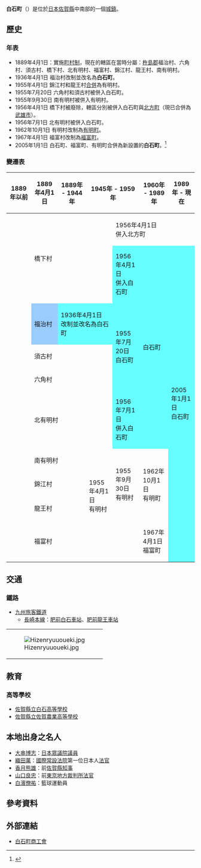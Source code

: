 {{日本町村
| 自治體名=白石
| 町村=町
| 圖像=[[File:Nuinoike_Pond_and_Shrine,_trees_front.jpg|240px]]
| 圖像說明=[[縫之池|縫之池]]（縫殿之池）
| 町村章=[[File:Emblem_of_Shiroishi.jpg|100px]]
| 日文原名=白石町
| 平假名=しろいしちょう
| 羅馬字拼音=Shiroishi-chō
| 都道府縣=佐賀縣
| 支廳=
| 郡=杵島郡
| 編號=41425-5
| 面積=99.46
| 邊界未定=
| 人口=26,492
| 統計時間=2009年3月31日
| 自治體=[[鹿島市|鹿島市]]、[[武雄市|武雄市]]、[[嬉野市|嬉野市]]、[[小城市_(日本)|小城市]]、[[大町町|大町町]]、[[江北町|江北町]]
| 樹=[[櫻花|櫻花]]
| 花=[[杜鵑花|杜鵑花]]
| 鳥=
| 其他象徵物=
| 其他象徵=
| 首長=[[片渕弘晃|片渕弘晃]]
| 卸任日期=2013年2月6日
| 議員數=18
| 郵遞區號=849-1292
| 所在地=杵島郡白石町大字坂田253番地1
| 電話號碼=954-65-3111
| 外部連結={{url|http://www.town.shiroishi.lg.jp/}}
| 地圖=[[File:_Shiroishi_in_Saga_Prefecture.png|250px]]
| 註記=人口：[http://www.town.shiroishi.lg.jp/site/view/index.jsp 白石町官方網頁]
}}
'''白石町'''（{{jpn|j=白石町|hg=しろいしちょう|rm=Shiroishi chō|f=y}}）是位於[[日本|日本]][[佐賀縣|佐賀縣]]中南部的一個[[城鎮|城鎮]]。

==歷史==
=== 年表 ===
* 1889年4月1日：實施[[町村制|町村制]]，現在的轄區在當時分屬：[[杵島郡|杵島郡]]福治村、六角村、須古村、橋下村、北有明村、福富村、錦江村、龍王村、南有明村。
* 1936年4月1日 福治村改制並改名為'''白石町'''。
* 1955年4月1日 錦江村和龍王村[[市町村合併|合併]]為有明村。
* 1955年7月20日 六角村和須古村被併入白石町。
* 1955年9月30日 南有明村被併入有明村。
* 1956年4月1日 橋下村被廢除，轄區分別被併入白石町與[[北方町|北方町]]（現已合併為[[武雄市|武雄市]]）。
* 1956年7月1日 北有明村被併入白石町。
* 1962年10月1日 有明村改制為[[有明町_(佐賀縣)|有明町]]。
* 1967年4月1日 福富村改制為[[福富町_(佐賀縣)|福富町]]。
* 2005年1月1日 白石町、福富町、有明町合併為新設置的'''白石町'''。<ref>{{cite web| language =ja| publisher =白石町公所| title =白石町的概要| url =http://www.town.shiroishi.lg.jp/site/view/contview.jsp?cateid=36&id=40&page=1| accessdate =2009-05-03| deadurl =yes| archiveurl =https://web.archive.org/web/20090713061046/http://www.town.shiroishi.lg.jp/site/view/contview.jsp?cateid=36&id=40&page=1| archivedate =2009-07-13}}</ref>

===變遷表===
{| class="wikitable" style="font-size:x-small"
! 1889年以前
! 1889年4月1日
! 1889年 - 1944年
! colspan="2" | 1945年 - 1959年
! 1960年 - 1989年
! 1989年 - 現在
! 現在
|-
| rowspan=2 | <br /> 
| rowspan=2 colspan=3 | 橋下村
| colspan=3 | 1956年4月1日<br />併入北方町
| colspan=2 | 2006年3月1日<br />武雄市
|-
| style="background-color:#6ff;" | 1956年4月1日<br />併入白石町
| rowspan=5 style="background-color:#6ff;" | 白石町
| rowspan=9 colspan=2 style="background-color:#6ff;" | 2005年1月1日<br />白石町
|-
|
| style="background-color:#9cf;" | 福治村
| colspan=2 style="background-color:#6ff;" | 1936年4月1日<br />改制並改名為白石町
| rowspan=3 style="background-color:#6ff;" | 1955年7月20日<br />白石町
|-
|
| colspan=3 | 須古村
|-
|
| colspan=3 | 六角村
|-
|
| colspan=3 | 北有明村
| style="background-color:#6ff;" | 1956年7月1日<br />併入白石町
|-
|
| colspan=3 | 南有明村
| rowspan=3 | 1955年9月30日<br />有明村
| rowspan=3 | 1962年10月1日<br />有明町
|-
|
| colspan=2 | 錦江村
| rowspan=2 | 1955年4月1日<br />有明村
|-
|
| colspan=2 | 龍王村
|-
|
| colspan=4 | 福富村
| 1967年4月1日<br />福富町
|}

==交通==
===鐵路===
* [[九州旅客鐵道|九州旅客鐵道]]
** [[長崎本線|長崎本線]]：[[肥前白石車站|肥前白石車站]]、[[肥前龍王車站|肥前龍王車站]]

{| border="0" 
|- 
| valign=top | [[File:Hizenryuuoueki.jpg|thumb]] 
|}

==教育==
===高等學校===
* [[佐賀縣立白石高等學校|佐賀縣立白石高等學校]]
* [[佐賀縣立佐賀農業高等學校|佐賀縣立佐賀農業高等學校]]

== 本地出身之名人 ==
* [[大串博志|大串博志]]：[[日本眾議院|日本眾議院]][[議員|議員]]
* [[織田萬|織田萬]]：[[國際常設法院|國際常設法院]]第一位日本人[[法官|法官]]
* [[香月熊雄|香月熊雄]]：前[[佐賀縣知事|佐賀縣知事]]
* [[山口良忠|山口良忠]]：前[[東京地方裁判所|東京地方裁判所]][[法官|法官]]
* [[白濱僚祐|白濱僚祐]]：籃球運動員

== 參考資料 ==
{{Reflist}}

==外部連結==
{{commonscat|Shiroishi, Saga}}
* {{Ja}} [http://www.sashoren.ne.jp/siroishi/ 白石町商工會] {{Wayback|url=http://www.sashoren.ne.jp/siroishi/ |date=20200212111257 }}

{{佐賀縣}}{{Authority control}}